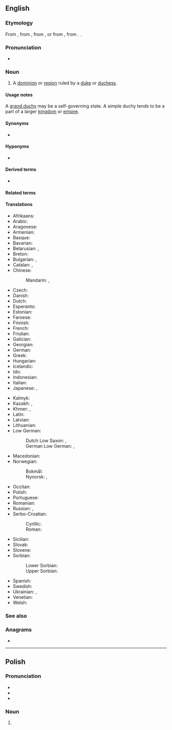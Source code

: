 ==English==

===Etymology===
{{root|en|ine-pro|*dewk-}}
From {{inh|en|enm|duche}}, from {{der|en|xno|duché}}, from {{der|en|fro|duc}}, or from {{der|en|ML.|ducātus}}, from {{der|en|la|dux}}. {{doublet|en|ducat}}.

===Pronunciation===
* {{IPA|en|/ˈdʌtʃi/}}
*: {{rhymes|en|ʌtʃi}}

===Noun===
{{wikipedia}}
{{en-noun}}

# A [[dominion]] or [[region]] ruled by a [[duke]] or [[duchess]]. 

====Usage notes====
A [[grand duchy]] may be a self-governing state. A simple duchy tends to be a part of a larger [[kingdom]] or [[empire]].

====Synonyms====
* {{l|en|dukedom}}

====Hyponyms====
* {{l|en|duchessdom}}

====Derived terms====
* {{l|en|grand duchy}}

====Related terms====
{{rel4|en
|duchess
|ducal
|duke
|dukedom
}}

====Translations====
{{trans-top|dominion or region ruled by a duke or duchess}}
* Afrikaans: {{t|af|hertogdom}}
* Arabic: {{t|ar|دُوقِيَّة|f}}
* Aragonese: {{t|an|ducato|m}}
* Armenian: {{t+|hy|դքսություն}}
* Basque: {{t|eu|dukerri}}
* Bavarian: {{t|bar|Herzogdum}}
* Belarusian: {{t|be|ге́рцагства|n}}, {{t|be|кня́ства|n}}
* Breton: {{t|br|dugelezh|f}}
* Bulgarian: {{t|bg|хе́рцогство|n}}, {{t|bg|кня́жество|n}}
* Catalan: {{t+|ca|ducado}}, {{t+|ca|ducat|m}}
* Chinese:
*: Mandarin: {{t+|cmn|公國|sc=Hani}}, {{t+|cmn|公国|tr=gōngguó|sc=Hani}}
* Czech: {{t+|cs|vévodství|n}}
* Danish: {{t|da|hertugdømme|n}}
* Dutch: {{t+|nl|hertogdom|n}}
* Esperanto: {{t|eo|duklando}}
* Estonian: {{t|et|hertsogiriik}}
* Faroese: {{t|fo|hertogadømi|n}}
* Finnish: {{t+|fi|herttuakunta}}
* French: {{t+|fr|duché|m}}
* Friulian: {{t|fur|ducât|m}}
* Galician: {{t|gl|ducado|m}}
* Georgian: {{t|ka|საჰერცოგო}}
* German: {{t+|de|Herzogtum|n}}
* Greek: {{t+|el|δουκάτο|n}}
* Hungarian: {{t+|hu|hercegség}}
* Icelandic: {{t|is|hertogadæmi|n}}
* Ido: {{t+|io|dukio}}
* Indonesian: {{t+|id|kadipaten}}
* Italian: {{t+|it|ducato|m}}
* Japanese: {{t+|ja|公国|tr=こうこく, kōkoku|sc=Jpan}}, {{t|ja|公爵領|tr=こうしゃくりょう, kōshakuryō|sc=Jpan}}
{{trans-mid}}
* Kalmyk: {{t|xal|нойлг}}
* Kazakh: {{t|kk|герцогтық}}, {{t|kk|герцогтік}}
* Khmer: {{t|km|អ្នកឧកញ៉ាណាខេត្ត|sc=Khmr|tr=neak oknyaa naa kʰaet}}, {{t|km|ចៅពញាណាខេត្ត|sc=Khmr|tr=chav pnyie naa kʰaet}}
* Latin: {{t|la|ducātus|m}}
* Latvian: {{t|lv|hercogiste|f}}
* Lithuanian: {{t|lt|hercogystė|f}}
* Low German:
*: Dutch Low Saxon: {{t|nds-nl|hartogdom|n}}, {{t|nds-nl|hertogdom|n}}
*: German Low German: {{t|nds-de|Hartogdom|n}}, {{t|nds-de|Hertogdom|n}}
* Macedonian: {{t|mk|војводство|n}}
* Norwegian:
*: Bokmål: {{t|nb|hertugdømme|n}}
*: Nynorsk: {{t|nn|hertugdøme|n}}, {{t|nn|hertugdømme|n}}
* Occitan: {{t|oc|ducat|m}}
* Polish: {{t+|pl|księstwo|n}}
* Portuguese: {{t+|pt|ducado}}
* Romanian: {{t+|ro|ducat|m}}
* Russian: {{t+|ru|ге́рцогство|n}}, {{t+|ru|кня́жество|n}}
* Serbo-Croatian:
*: Cyrillic: {{t|sh|војводство|n}}
*: Roman: {{t+|sh|vojvodstvo|n}}
* Sicilian: {{t|scn|ducatu|m}}
* Slovak: {{t|sk|vojvodstvo|n}}
* Slovene: {{t+|sl|vojvodina|f}}
* Sorbian:
*: Lower Sorbian: {{t|dsb|wójwodstwo|n}}
*: Upper Sorbian: {{t|hsb|wójwodstwo|n}}
* Spanish: {{t+|es|ducado|m}}
* Swedish: {{t+|sv|hertigdöme|n}}
* Ukrainian: {{t|uk|ге́рцогство|n}}, {{t|uk|кня́зівство|n}}
* Venetian: {{t+|vec|dogado|m}}
* Welsh: {{t|cy|dugiaeth}}
{{trans-bottom}}

===See also===
{{col4|en
|barony
|bishopric
|county
|march
|margraviate
|marquesate
|marquessate
|marquisate
|parish
|shire
|viscountcy
|viscounty
}}

===Anagrams===
* {{anagrams|en|a=cdhuy|Chudy}}

----

==Polish==

===Pronunciation===
* {{pl-IPA}}
* {{hyph|pl|du|chy}}
* {{rhymes|pl|uxɨ}}

===Noun===
{{head|pl|noun form|g=m-an}}

# {{inflection of|pl|duch||nom//acc//voc|p}}